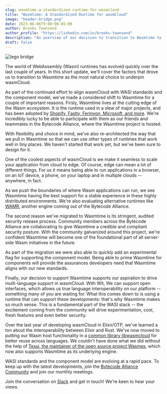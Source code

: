 ```yaml
---
slug: wasmtime-a-standardized-runtime-for-wasmcloud
title: "Wasmtime: A Standardized Runtime for wasmCloud"
image: "header-bridge.png"
date: 2023-06-06T9:00:00-05:00
author: Brooks Townsend
author_profile: "https://linkedin.com/in/brooks-townsend"
description: "An overview of our decision to transition to Wasmtime to underpin wasmCloud"
draft: false
---
```


![lego bridge](./header-bridge.png)

The world of WebAssembly (Wasm) runtimes has evolved quickly over the last couple of years. In this short update, we'll cover the factors that drove us to transition to Wasmtime as the most natural choice to underpin wasmCloud.

<!--truncate-->

As part of the continued effort to align wasmCloud with WASI standards and the component model, we've made a considered shift to Wasmtime for a couple of important reasons. Firsly, Wasmtime lives at the cutting edge of the Wasm ecosystem. It is the runtime used in a slew of major projects, and has been adopted by [Shopify, Fastly, Fermyon, Microsoft, and more](https://bytecodealliance.org/articles/wasmtime-1-0-fast-safe-and-production-ready). We're incredibly lucky to be able to participate with them as our friends and teammates in the Bytecode Alliance, where the Wasmtime project is hosted.

With flexibility and choice in mind, we've also re-architected the way that we pull in Wasmtime so that we can use _other_ types of runtimes that work well in tiny places. We haven't started that work yet, but we've been sure to design for it.

One of the coolest aspects of wasmCloud is we make it seamless to scale your application from cloud to edge. Of course, edge can mean a lot of different things. For us it means being able to run applications in a browser, on an IoT device, a phone, on your laptop and in multiple clouds -- anywhere, in fact.

As we push the boundaries of where Wasm applications can run, we see Wasmtime having the best support for a stable experience in these highly distributed environments. We're also evaluating alternative runtimes like [WAMR](https://github.com/bytecodealliance/wasm-micro-runtime), another engine coming out of the Bytecode Alliance.

The second reason we've migrated to Wasmtime is its stringent, audited security release process. Community members across the Bytecode Alliance are collaborating to give Wasmtime a credible and compliant security posture. With the community galvanized around this project, we're confident Wasmtime will become one of the foundational part of all server-side Wasm initiatives in the future.

As part of the migration we were also able to quickly add an experimental flag for supporting the component model. Being able to prime Wasmtime for components will provide the assurances developers need that Wasmtime aligns with our new standards.

Finally, our decision to support Wasmtime supports our aspiration to drive multi-language support in wasmCloud. With Wit, We can support open interfaces, which allows us true language interoperability on our platform -- something many of you are waiting for. What this comes down to is using a runtime that can support these developments: that's why Wasmtime makes so much sense. This is a fundamental part of the WASI stack -- the excitement coming from the community will drive experimentation, cool, fresh features and even better security.

Over the last year of developing wasmCloud in Elixir/OTP, we've learned a ton about the interoperability between Elixir and Rust. We've now moved to putting our Wasm host functionality in a [common library libwasmcloud](https://github.com/wasmCloud/wasmcloud) for better reuse across languages. We couldn't have done what we did without the help of [Tessi, the maintainer of the open source project Wasmex](https://github.com/tessi/wasmex/), which now also supports Wasmtime as its underlying engine.

WASI standards and the component model are evolving at a rapid pace. To keep up with the latest developments, join the [Bytecode Alliance Community](https://bytecodealliance.org/) and join our monthly meetings.

Join the conversation on [Slack](https://wasmcloud.slack.com/) and get in touch! We're keen to hear your views.
